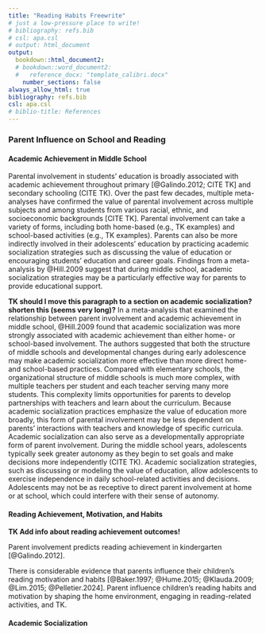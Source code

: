 ```yaml
---
title: "Reading Habits Freewrite"
# just a low-pressure place to write!
# bibliography: refs.bib
# csl: apa.csl
# output: html_document
output: 
  bookdown::html_document2:
  # bookdown::word_document2:
  #   reference_docx: "template_calibri.docx"
    number_sections: false
always_allow_html: true
bibliography: refs.bib
csl: apa.csl
# biblio-title: References
---
```


### Parent Influence on School and Reading

#### Academic Achievement in Middle School

Parental involvement in students' education is broadly associated with academic achievement throughout primary [@Galindo.2012; CITE TK] and secondary schooling (CITE TK). Over the past few decades, multiple meta-analyses have confirmed the value of parental involvement across multiple subjects and among students from various racial, ethnic, and socioeconomic backgrounds [CITE TK]. Parental involvement can take a variety of forms, including both home-based (e.g., TK examples) and school-based activities (e.g., TK examples). Parents can also be more indirectly involved in their adolescents' education by practicing academic socialization strategies such as discussing the value of education or encouraging students' education and career goals. Findings from a meta-analysis by @Hill.2009 suggest that during middle school, academic socialization strategies may be a particularly effective way for parents to provide educational support.

**TK should I move this paragraph to a section on academic socialization? shorten this (seems very long)?** In a meta-analysis that examined the relationship between parent involvement and academic achievement in middle school, @Hill.2009 found that academic socialization was more strongly associated with academic achievement than either home- or school-based involvement. The authors suggested that both the structure of middle schools and developmental changes during early adolescence may make academic socialization more effective than more direct home- and school-based practices. Compared with elementary schools, the organizational structure of middle schools is much more complex, with multiple teachers per student and each teacher serving many more students. This complexity limits opportunities for parents to develop partnerships with teachers and learn about the curriculum. Because academic socialization practices emphasize the value of education more broadly, this form of parental involvement may be less dependent on parents' interactions with teachers and knowledge of specific curricula. Academic socialization can also serve as a developmentally appropriate form of parent involvement. During the middle school years, adolescents typically seek greater autonomy as they begin to set goals and make decisions more independently (CITE TK). Academic socialization strategies, such as discussing or modeling the value of education, allow adolescents to exercise independence in daily school-related activities and decisions. Adolescents may not be as receptive to direct parent involvement at home or at school, which could interfere with their sense of autonomy.

#### Reading Achievement, Motivation, and Habits

**TK Add info about reading achievement outcomes!**

Parent involvement predicts reading achievement in kindergarten [@Galindo.2012].

There is considerable evidence that parents influence their children's reading motivation and habits [@Baker.1997; @Hume.2015; @Klauda.2009; @Lim.2015; @Pelletier.2024]. Parent influence children's reading habits and motivation by shaping the home environment, engaging in reading-related activities, and TK.

#### Academic Socialization
